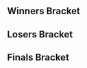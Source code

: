 {{DISPLAYTITLE: Nantarena 16.1: Doubles Bracket}}{{SetGame|melee}}
{{tabs static
|name1=Overview
|link1=Nantarena/16.1
|name2=Singles Bracket
|link2=Nantarena/16.1/Singles Bracket
|name3=Doubles Bracket
|link3=Nantarena/16.1/Doubles Bracket
|This=3
}}<!-- Generated with http://tournament-nub.rhcloud.com/toliquipediadoubles name=nantarena_16_1_team -->

==Winners Bracket==
{{16DEDoublesWBracketA
|r1m1t1p1=Willy  |r1m1t1p1flag=fr
|r1m1t1p2=Djagof |r1m1t1p2flag=fr |r1m1t1score=W
|r1m1t2p1=Bye |r1m1t2p1flag=
|r1m1t2p2=Bye |r1m1t2p2flag= |r1m1t2score=-
|r1m1win=1


|r1m2t1p1=Zephyr  |r1m2t1p1flag=
|r1m2t1p2=Freshmint |r1m2t1p2flag= |r1m2t1score=3
|r1m2t2p1=Explo  |r1m2t2p1flag=fr
|r1m2t2p2=KT1 |r1m2t2p2flag= |r1m2t2score=2
|r1m2win=1


|r1m3t1p1=LuK  |r1m3t1p1flag=fr
|r1m3t1p2=Brog |r1m3t1p2flag=fr |r1m3t1score=3
|r1m3t2p1=Eis  |r1m3t2p1flag=
|r1m3t2p2=Ike |r1m3t2p2flag= |r1m3t2score=0
|r1m3win=1


|r1m4t1p1=Hercules  |r1m4t1p1flag=fr
|r1m4t1p2=Sosuk |r1m4t1p2flag=fr |r1m4t1score=3
|r1m4t2p1=Elyon  |r1m4t2p1flag=
|r1m4t2p2=Nydegan |r1m4t2p2flag= |r1m4t2score=1
|r1m4win=1


|r1m5t1p1=Aether  |r1m5t1p1flag=fr
|r1m5t1p2=Fauster |r1m5t1p2flag=fr |r1m5t1score=W
|r1m5t2p1=Bye |r1m5t2p1flag=
|r1m5t2p2=Bye |r1m5t2p2flag= |r1m5t2score=-
|r1m5win=1


|r1m6t1p1=THEO  |r1m6t1p1flag=
|r1m6t1p2=ZSX |r1m6t1p2flag= |r1m6t1score=0
|r1m6t2p1=Ishka  |r1m6t2p1flag=fr
|r1m6t2p2=Kar |r1m6t2p2flag= |r1m6t2score=3
|r1m6win=2


|r1m7t1p1=Aephage  |r1m7t1p1flag=fr
|r1m7t1p2=Belia |r1m7t1p2flag=fr |r1m7t1score=W
|r1m7t2p1=Bye |r1m7t2p1flag=
|r1m7t2p2=Bye |r1m7t2p2flag= |r1m7t2score=-
|r1m7win=1


|r1m8t1p1=Shloub  |r1m8t1p1flag=fr
|r1m8t1p2=Filty |r1m8t1p2flag= |r1m8t1score=3
|r1m8t2p1=Jugo  |r1m8t2p1flag=
|r1m8t2p2=Azutas |r1m8t2p2flag= |r1m8t2score=1
|r1m8win=1


|r2m1t1p1=Willy  |r2m1t1p1flag=fr
|r2m1t1p2=Djagof |r2m1t1p2flag=fr |r2m1t1score=3
|r2m1t2p1=Zephyr  |r2m1t2p1flag=
|r2m1t2p2=Freshmint |r2m1t2p2flag= |r2m1t2score=0
|r2m1win=1


|r2m2t1p1=LuK  |r2m2t1p1flag=fr
|r2m2t1p2=Brog |r2m2t1p2flag=fr |r2m2t1score=3
|r2m2t2p1=Hercules  |r2m2t2p1flag=fr
|r2m2t2p2=Sosuk |r2m2t2p2flag=fr |r2m2t2score=2
|r2m2win=1


|r2m3t1p1=Aether  |r2m3t1p1flag=fr
|r2m3t1p2=Fauster |r2m3t1p2flag=fr |r2m3t1score=3
|r2m3t2p1=Ishka  |r2m3t2p1flag=fr
|r2m3t2p2=Kar |r2m3t2p2flag= |r2m3t2score=0
|r2m3win=1


|r2m4t1p1=Aephage  |r2m4t1p1flag=fr
|r2m4t1p2=Belia |r2m4t1p2flag=fr |r2m4t1score=3
|r2m4t2p1=Shloub  |r2m4t2p1flag=fr
|r2m4t2p2=Filty |r2m4t2p2flag= |r2m4t2score=0
|r2m4win=1


|r3m1t1p1=Willy  |r3m1t1p1flag=fr
|r3m1t1p2=Djagof |r3m1t1p2flag=fr |r3m1t1score=3
|r3m1t2p1=LuK  |r3m1t2p1flag=fr
|r3m1t2p2=Brog |r3m1t2p2flag=fr |r3m1t2score=0
|r3m1win=1


|r3m2t1p1=Aether  |r3m2t1p1flag=fr
|r3m2t1p2=Fauster |r3m2t1p2flag=fr |r3m2t1score=2
|r3m2t2p1=Aephage  |r3m2t2p1flag=fr
|r3m2t2p2=Belia |r3m2t2p2flag=fr |r3m2t2score=3
|r3m2win=2

}}

==Losers Bracket==
{{16DEDoublesLBracketA
|l1m1t1p1=Bye |l1m1t1p1flag=
|l1m1t1p2=Bye |l1m1t1p2flag= |l1m1t1score=-
|l1m1t2p1=Explo  |l1m1t2p1flag=fr
|l1m1t2p2=KT1 |l1m1t2p2flag= |l1m1t2score=W
|l1m1win=2


|l1m2t1p1=Eis  |l1m2t1p1flag=
|l1m2t1p2=Ike |l1m2t1p2flag= |l1m2t1score=3
|l1m2t2p1=Elyon  |l1m2t2p1flag=
|l1m2t2p2=Nydegan |l1m2t2p2flag= |l1m2t2score=0
|l1m2win=1


|l1m3t1p1=Bye |l1m3t1p1flag=
|l1m3t1p2=Bye |l1m3t1p2flag= |l1m3t1score=-
|l1m3t2p1=THEO  |l1m3t2p1flag=
|l1m3t2p2=ZSX |l1m3t2p2flag= |l1m3t2score=W
|l1m3win=2


|l1m4t1p1=Bye |l1m4t1p1flag=
|l1m4t1p2=Bye |l1m4t1p2flag= |l1m4t1score=-
|l1m4t2p1=Jugo  |l1m4t2p1flag=
|l1m4t2p2=Azutas |l1m4t2p2flag= |l1m4t2score=W
|l1m4win=2


|l2m1t1p1=Shloub  |l2m1t1p1flag=fr
|l2m1t1p2=Filty |l2m1t1p2flag= |l2m1t1score=3
|l2m1t2p1=Explo  |l2m1t2p1flag=fr
|l2m1t2p2=KT1 |l2m1t2p2flag= |l2m1t2score=1
|l2m1win=1


|l2m2t1p1=Ishka  |l2m2t1p1flag=fr
|l2m2t1p2=Kar |l2m2t1p2flag= |l2m2t1score=3
|l2m2t2p1=Eis  |l2m2t2p1flag=
|l2m2t2p2=Ike |l2m2t2p2flag= |l2m2t2score=1
|l2m2win=1


|l2m3t1p1=Hercules  |l2m3t1p1flag=fr
|l2m3t1p2=Sosuk |l2m3t1p2flag=fr |l2m3t1score=3
|l2m3t2p1=THEO  |l2m3t2p1flag=
|l2m3t2p2=ZSX |l2m3t2p2flag= |l2m3t2score=0
|l2m3win=1


|l2m4t1p1=Zephyr  |l2m4t1p1flag=
|l2m4t1p2=Freshmint |l2m4t1p2flag= |l2m4t1score=1
|l2m4t2p1=Jugo  |l2m4t2p1flag=
|l2m4t2p2=Azutas |l2m4t2p2flag= |l2m4t2score=3
|l2m4win=2


|l3m1t1p1=Shloub  |l3m1t1p1flag=fr
|l3m1t1p2=Filty |l3m1t1p2flag= |l3m1t1score=1
|l3m1t2p1=Ishka  |l3m1t2p1flag=fr
|l3m1t2p2=Kar |l3m1t2p2flag= |l3m1t2score=3
|l3m1win=2


|l3m2t1p1=Hercules  |l3m2t1p1flag=fr
|l3m2t1p2=Sosuk |l3m2t1p2flag=fr |l3m2t1score=3
|l3m2t2p1=Jugo  |l3m2t2p1flag=
|l3m2t2p2=Azutas |l3m2t2p2flag= |l3m2t2score=1
|l3m2win=1


|l4m1t1p1=LuK  |l4m1t1p1flag=fr
|l4m1t1p2=Brog |l4m1t1p2flag=fr |l4m1t1score=3
|l4m1t2p1=Ishka  |l4m1t2p1flag=fr
|l4m1t2p2=Kar |l4m1t2p2flag= |l4m1t2score=2
|l4m1win=1


|l4m2t1p1=Aether  |l4m2t1p1flag=fr
|l4m2t1p2=Fauster |l4m2t1p2flag=fr |l4m2t1score=3
|l4m2t2p1=Hercules  |l4m2t2p1flag=fr
|l4m2t2p2=Sosuk |l4m2t2p2flag=fr |l4m2t2score=1
|l4m2win=1

}}
<onlyinclude>
==Finals Bracket==
{{DEFinalDoublesBracket
<!-- FROM WINNERS -->
|r1m1t1p1=Willy  |r1m1t1p1flag=fr
|r1m1t1p2=Djagof |r1m1t1p2flag=fr |r1m1t1score=2
|r1m1t2p1=Aephage  |r1m1t2p1flag=fr
|r1m1t2p2=Belia |r1m1t2p2flag=fr |r1m1t2score=3
|r1m1win=2


<!-- FROM LOSERS -->
|l1m1t1p1=LuK  |l1m1t1p1flag=fr
|l1m1t1p2=Brog |l1m1t1p2flag=fr |l1m1t1score=0
|l1m1t2p1=Aether  |l1m1t2p1flag=fr
|l1m1t2p2=Fauster |l1m1t2p2flag=fr |l1m1t2score=3
|l1m1win=2


<!-- LOSERS FINALS -->
|r2m1t1p1=Willy  |r2m1t1p1flag=fr
|r2m1t1p2=Djagof |r2m1t1p2flag=fr |r2m1t1score=1
|r2m1t2p1=Aether  |r2m1t2p1flag=fr
|r2m1t2p2=Fauster |r2m1t2p2flag=fr |r2m1t2score=3
|r2m1win=2


<!-- GRAND FINALS -->
|r3m1t1p1=Aephage  |r3m1t1p1flag=fr
|r3m1t1p2=Belia |r3m1t1p2flag=fr |r3m1t1score=3
|r3m1t2p1=Aether  |r3m1t2p1flag=fr
|r3m1t2p2=Fauster |r3m1t2p2flag=fr |r3m1t2score=1
|r3m1win=1

}}
</onlyinclude>
